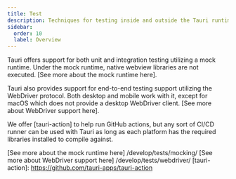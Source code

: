 ```yaml
---
title: Test
description: Techniques for testing inside and outside the Tauri runtime
sidebar:
  order: 10
  label: Overview
---
```


Tauri offers support for both unit and integration testing utilizing a mock runtime. Under the mock runtime, native
webview libraries are not executed. [See more about the mock runtime here].

Tauri also provides support for end-to-end testing support utilizing the WebDriver protocol. Both desktop and mobile
work with it, except for macOS which does not provide a desktop WebDriver client. [See more about WebDriver support here].

We offer [tauri-action] to help run GitHub actions, but any sort of CI/CD runner can be used with Tauri as long as each
platform has the required libraries installed to compile against.

[See more about the mock runtime here] /develop/tests/mocking/
[See more about WebDriver support here] /develop/tests/webdriver/
[tauri-action]: https://github.com/tauri-apps/tauri-action
